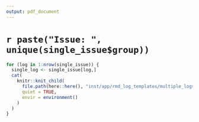 ```yaml
---
output: pdf_document
---
```

# `r paste("Issue: ", unique(single_issue$group))`

```r
for (log in 1:nrow(single_issue)) {
  single_log <- single_issue[log,]
  cat(
    knitr::knit_child(
      file.path(here::here(), "inst/app/rmd_log_templates/multiple_logs_grand_child.Rmd"),
      quiet = TRUE,
      envir = environment()
    )
  )
}
```

\clearpage
